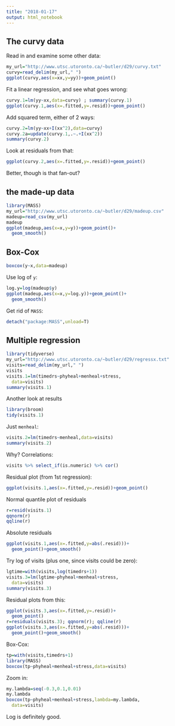 ```yaml
---
title: "2018-01-17"
output: html_notebook
---
```


## The curvy data

Read in and examine some other data:

```r
my_url="http://www.utsc.utoronto.ca/~butler/d29/curvy.txt"
curvy=read_delim(my_url," ")
ggplot(curvy,aes(x=xx,y=yy))+geom_point()
```

Fit a linear regression, and see what goes wrong:

```r
curvy.1=lm(yy~xx,data=curvy) ; summary(curvy.1)
ggplot(curvy.1,aes(x=.fitted,y=.resid))+geom_point()
```

Add squared term, either of 2 ways:

```r
curvy.2=lm(yy~xx+I(xx^2),data=curvy)
curvy.2a=update(curvy.1,.~.+I(xx^2))
summary(curvy.2)
```

Look at residuals from that:

```r
ggplot(curvy.2,aes(x=.fitted,y=.resid))+geom_point()
```

Better, though is that fan-out?


## the made-up data

```r
library(MASS)
my_url="http://www.utsc.utoronto.ca/~butler/d29/madeup.csv"
madeup=read_csv(my_url)
madeup
ggplot(madeup,aes(x=x,y=y))+geom_point()+
  geom_smooth()
```

## Box-Cox

```r
boxcox(y~x,data=madeup)
```

Use log of `y`:

```r
log.y=log(madeup$y) 
ggplot(madeup,aes(x=x,y=log.y))+geom_point()+
  geom_smooth()
```

Get rid of `MASS`:

```r
detach("package:MASS",unload=T)
```

## Multiple regression

```r
library(tidyverse)
my_url="http://www.utsc.utoronto.ca/~butler/d29/regressx.txt"
visits=read_delim(my_url," ")
visits
visits.1=lm(timedrs~phyheal+menheal+stress,
  data=visits)
summary(visits.1)
```

Another look at results

```r
library(broom)
tidy(visits.1)
```

Just `menheal`:

```r
visits.2=lm(timedrs~menheal,data=visits) 
summary(visits.2)
```

Why? Correlations:

```r
visits %>% select_if(is.numeric) %>% cor()
```

Residual plot (from 1st regression):

```r
ggplot(visits.1,aes(x=.fitted,y=.resid))+geom_point()
```

Normal quantile plot of residuals

```r
r=resid(visits.1)
qqnorm(r)
qqline(r)
```

Absolute residuals

```r
ggplot(visits.1,aes(x=.fitted,y=abs(.resid)))+
  geom_point()+geom_smooth()
```

Try log of visits (plus one, since visits could be zero):

```r
lgtime=with(visits,log(timedrs+1))
visits.3=lm(lgtime~phyheal+menheal+stress,
  data=visits)
summary(visits.3)
```

Residual plots from this:

```r
ggplot(visits.3,aes(x=.fitted,y=.resid))+
  geom_point()
r=residuals(visits.3); qqnorm(r); qqline(r)
ggplot(visits.3,aes(x=.fitted,y=abs(.resid)))+
  geom_point()+geom_smooth()
```

Box-Cox:

```r
tp=with(visits,timedrs+1)
library(MASS)
boxcox(tp~phyheal+menheal+stress,data=visits)
```

Zoom in:

```r
my.lambda=seq(-0.3,0.1,0.01)
my.lambda
boxcox(tp~phyheal+menheal+stress,lambda=my.lambda,
  data=visits)
```

Log is definitely good.

